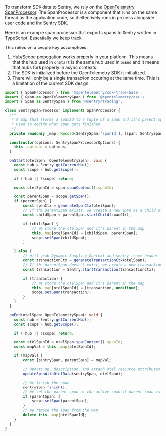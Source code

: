 To transform SDK data to Sentry, we rely on the [OpenTelemetry SpanProcessor](https://github.com/open-telemetry/opentelemetry-specification/blob/main/specification/trace/sdk.md#span-processor). The SpanProcessor is a component that runs on the same thread as the application code, so it effectively runs in process alongside user code and the Sentry SDK.

Here is an example span processor that exports spans to Sentry written in TypeScript. Essentially we keep track

This relies on a couple key assumptions.

1. Hub/Scope propogation works properly in your platform. This means that the hub used in `onStart` is the same hub used in `onEnd` and it means that hubs fork properly in async contexts.
2. The SDK is initialized before the OpenTelemetry SDK is initialized.
3. There will only be a single transaction occuring at the same time. This is a limitation of the current SDK design.

```ts
import { SpanProcessor } from '@opentelemetry/sdk-trace-base';
import { Span as OpenTelemetrySpan } from '@opentelemetry/api';
import { Span as SentrySpan } from '@sentry/tracing';

class SentrySpanProcessor implements SpanProcessor {
  /**
   * A map that stores a spanId to a tuple of a span and it's parent span.
   * Used to decide what span gets finished.
   */
  private readonly _map: Record<SentrySpan['spanId'], [span: SentrySpan, parentSpan?: SentrySpan]>;

  constructor(options: SentrySpanProcessorOptions) {
    this._options = options;
  }

  onStart(otelSpan: OpenTelemetrySpan): void {
    const hub = Sentry.getCurrentHub();
    const scope = hub.getScope();

    if (!hub || !scope) return;

    const otelSpanId = span.spanContext().spanId;

    const parentSpan = scope.getSpan();
    if (parentSpan) {
        const spanCtx = generateSpanCtx(otelSpan);
        // If the parentSpan exists, we create a new span as a child of the parentSpan
        const childSpan = parentSpan.startChild(spanCtx);

        if (childSpan) {
            // We store the otelSpan and it's parent in the map
            this._map[otelSpanId] = [childSpan, parentSpan];
            scope.setSpan(childSpan);
        }

    } else {
        // Will grab Dynamic Sampling Context and sentry-trace header if available
        const transactionCtx = generateTransactionCtx(otelSpan);
        // If the parentSpan doesn't exist, we create a new transaction
        const transaction = Sentry.startTransaction(transactionCtx);

        if (transaction) {
            // We store the otelSpan and it's parent in the map
            this._map[otelSpanId] = [transaction, undefined];
            scope.setSpan(transaction);
        }
    }
  }

  onEnd(otelSpan: OpenTelemetrySpan): void {
    const hub = Sentry.getCurrentHub();
    const scope = hub.getScope();

    if (!hub || !scope) return;

    const otelSpanId = otelSpan.spanContext().spanId;
    const mapVal = this._map[otelSpanId];

    if (mapVal) {
        const [sentrySpan, parentSpan] = mapVal;

        // Update op, description, and attach otel resource attributes
        updateSpanWithOtelData(sentrySpan, otelSpan);

        // We finish the span
        sentrySpan.finish();
        // We set the parent span as the active span if parent span is defined
        if (parentSpan) {
            scope.setSpan(parentSpan);
        }
        // We remove the span from the map
        delete this._map[otelSpanId];
    }
  }
}
```
